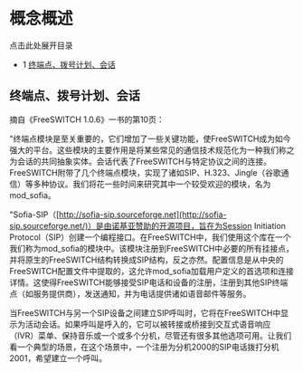 # 概念概述

 

点击此处展开目录

* 1 [终端点、拨号计划、会话](#endpoint-dialplan-session)

## 终端点、拨号计划、会话

摘自《FreeSWITCH 1.0.6》一书的第10页：

"终端点模块是至关重要的，它们增加了一些关键功能，使FreeSWITCH成为如今强大的平台。这些模块的主要作用是将某些常见的通信技术规范化为一种我们称之为会话的共同抽象实体。会话代表了FreeSWITCH与特定协议之间的连接。FreeSWITCH附带了几个终端点模块，实现了诸如SIP、H.323、Jingle（谷歌通信）等多种协议。我们将花一些时间来研究其中一个较受欢迎的模块，名为mod\_sofia。

"Sofia-SIP（[http://sofia-sip.sourceforge.net](http://sofia-sip.sourceforge.net/)）是由诺基亚赞助的开源项目，旨在为Session Initiation Protocol（SIP）创建一个编程接口。在FreeSWITCH中，我们使用这个库在一个我们称为mod\_sofia的模块中。该模块注册到FreeSWITCH中必要的所有挂接点，并将原生的FreeSWITCH结构转换成SIP结构，反之亦然。配置信息是从中央的FreeSWITCH配置文件中提取的，这允许mod\_sofia加载用户定义的首选项和连接详情。这使得FreeSWITCH能够接受SIP电话和设备的注册，注册到其他SIP终端点（如服务提供商），发送通知，并为电话提供诸如语音邮件等服务。

当FreeSWITCH与另一个SIP设备之间建立SIP呼叫时，它将在FreeSWITCH中显示为活动会话。如果呼叫是呼入的，它可以被转接或桥接到交互式语音响应（IVR）菜单、保持音乐或一个或多个分机，尽管还有很多其他选项可用。让我们看一个典型的场景，在这个场景中，一个注册为分机2000的SIP电话拨打分机2001，希望建立一个呼叫。